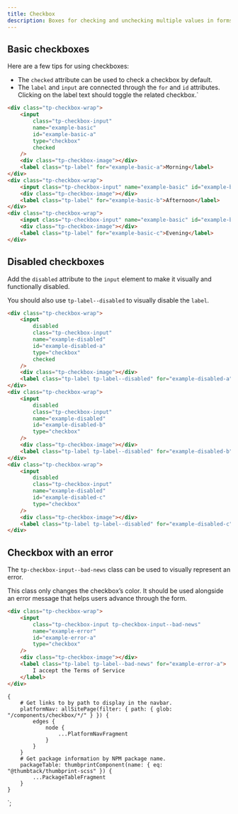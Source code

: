 ```yaml
---
title: Checkbox
description: Boxes for checking and unchecking multiple values in forms.
---
```



<ComponentHeader data={props.data} />

## Basic checkboxes

Here are a few tips for using checkboxes:

-   The `checked` attribute can be used to check a checkbox by default.
-   The `label` and `input` are connected through the `for` and `id` attributes. Clicking on the label text should toggle the related checkbox.`

```html
<div class="tp-checkbox-wrap">
    <input
        class="tp-checkbox-input"
        name="example-basic"
        id="example-basic-a"
        type="checkbox"
        checked
    />
    <div class="tp-checkbox-image"></div>
    <label class="tp-label" for="example-basic-a">Morning</label>
</div>
<div class="tp-checkbox-wrap">
    <input class="tp-checkbox-input" name="example-basic" id="example-basic-b" type="checkbox" />
    <div class="tp-checkbox-image"></div>
    <label class="tp-label" for="example-basic-b">Afternoon</label>
</div>
<div class="tp-checkbox-wrap">
    <input class="tp-checkbox-input" name="example-basic" id="example-basic-c" type="checkbox" />
    <div class="tp-checkbox-image"></div>
    <label class="tp-label" for="example-basic-c">Evening</label>
</div>
```

## Disabled checkboxes

Add the `disabled` attribute to the `input` element to make it visually and functionally disabled.

You should also use `tp-label--disabled` to visually disable the `label`.

```html
<div class="tp-checkbox-wrap">
    <input
        disabled
        class="tp-checkbox-input"
        name="example-disabled"
        id="example-disabled-a"
        type="checkbox"
        checked
    />
    <div class="tp-checkbox-image"></div>
    <label class="tp-label tp-label--disabled" for="example-disabled-a">Morning</label>
</div>
<div class="tp-checkbox-wrap">
    <input
        disabled
        class="tp-checkbox-input"
        name="example-disabled"
        id="example-disabled-b"
        type="checkbox"
    />
    <div class="tp-checkbox-image"></div>
    <label class="tp-label tp-label--disabled" for="example-disabled-b">Afternoon</label>
</div>
<div class="tp-checkbox-wrap">
    <input
        disabled
        class="tp-checkbox-input"
        name="example-disabled"
        id="example-disabled-c"
        type="checkbox"
    />
    <div class="tp-checkbox-image"></div>
    <label class="tp-label tp-label--disabled" for="example-disabled-c">Evening</label>
</div>
```

## Checkbox with an error

The `tp-checkbox-input--bad-news` class can be used to visually represent an error.

This class only changes the checkbox’s color. It should be used alongside an error message that helps users advance through the form.

```html
<div class="tp-checkbox-wrap">
    <input
        class="tp-checkbox-input tp-checkbox-input--bad-news"
        name="example-error"
        id="example-error-a"
        type="checkbox"
    />
    <div class="tp-checkbox-image"></div>
    <label class="tp-label tp-label--bad-news" for="example-error-a">
        I accept the Terms of Service
    </label>
</div>
```

<ComponentFooter data={props.data} />

    {
        # Get links to by path to display in the navbar.
        platformNav: allSitePage(filter: { path: { glob: "/components/checkbox/*/" } }) {
            edges {
                node {
                    ...PlatformNavFragment
                }
            }
        }
        # Get package information by NPM package name.
        packageTable: thumbprintComponent(name: { eq: "@thumbtack/thumbprint-scss" }) {
            ...PackageTableFragment
        }
    }
`;
